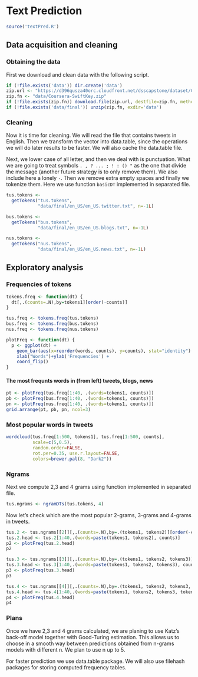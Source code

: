 # Text Prediction


```r
source('textPred.R')
```

## Data acquisition and cleaning


### Obtaining the data

First we download and clean data with the following script.

```r
if (!file.exists('data')) dir.create('data')
zip.url <- "https://d396qusza40orc.cloudfront.net/dsscapstone/dataset/Coursera-SwiftKey.zip"
zip.fn <- "data/Coursera-SwiftKey.zip"
if (!file.exists(zip.fn)) download.file(zip.url, destfile=zip.fn, method="curl")
if (!file.exists('data/final')) unzip(zip.fn, exdir='data')
```

### Cleaning

Now it is time for cleaning. We will read the file that contains
tweets in English. Then we transform the vector into data.table, since
the operations we will do later results to be faster. We will also
cache the data.table file.


Next, we lower case of all letter, and then we deal with is
punctuation. What we are going to treat symbols `. , ? ... ; ! : () "`
as the one that divide the message (another future strategy is to only
remove them). We also include here a lonely `-`. Then we remove extra
empty spaces and finally we tokenize them. Here we use function
`basicDT` implemented in separated file.



```r
tus.tokens <-
  getTokens("tus.tokens", 
            "data/final/en_US/en_US.twitter.txt", n=-1L)
```

```r

bus.tokens <-
  getTokens("bus.tokens", 
            "data/final/en_US/en_US.blogs.txt", n=-1L)
```

```r
nus.tokens <-
  getTokens("nus.tokens", 
            "data/final/en_US/en_US.news.txt", n=-1L)
```

## Exploratory analysis

### Frequencies of tokens

```r
tokens.freq <- function(dt) {
  dt[,.(counts=.N),by=tokens1][order(-counts)]
}
```

```r
tus.freq <- tokens.freq(tus.tokens)
bus.freq <- tokens.freq(bus.tokens)
nus.freq <- tokens.freq(nus.tokens)
```

```r
plotFreq <- function(dt) {
  p <- ggplot(dt) +
    geom_bar(aes(x=reorder(words, counts), y=counts), stat="identity") +
    xlab("Words")+ylab('Frequencies') +
    coord_flip()
}
```

#### The most frequnts words in (from left) tweets, blogs, news

```r
pt <- plotFreq(tus.freq[1:40, .(words=tokens1, counts)])
pb <- plotFreq(bus.freq[1:40, .(words=tokens1, counts)])
pn <- plotFreq(nus.freq[1:40, .(words=tokens1, counts)])
grid.arrange(pt, pb, pn, ncol=3)
```

### Most popular words in tweets

```r

wordcloud(tus.freq[1:500, tokens1], tus.freq[1:500, counts],
          scale=c(5,0.5),
          random.order=FALSE,
          rot.per=0.35, use.r.layout=FALSE,
          colors=brewer.pal(8, "Dark2"))
```

### Ngrams

Next we compute 2,3 and 4 grams using function implemented in
separated file.


```r
tus.ngrams <- ngramDTs(tus.tokens, 4)

```

Now let's check which are the most popular 2-grams, 3-grams and
4-grams in tweets.

```r
tus.2 <- tus.ngrams[[2]][,.(counts=.N),by=.(tokens1, tokens2)][order(-counts),]
tus.2.head <- tus.2[1:40,.(words=paste(tokens1, tokens2), counts)]
p2 <- plotFreq(tus.2.head)
p2

```

```r
tus.3 <- tus.ngrams[[3]][,.(counts=.N),by=.(tokens1, tokens2, tokens3)][order(-counts),]
tus.3.head <- tus.3[1:40,.(words=paste(tokens1, tokens2, tokens3), counts)]
p3 <- plotFreq(tus.3.head)
p3

```

```r
tus.4 <- tus.ngrams[[4]][,.(counts=.N),by=.(tokens1, tokens2, tokens3, tokens4)][order(-counts),]
tus.4.head <- tus.4[1:40,.(words=paste(tokens1, tokens2, tokens3, tokens4), counts)]
p4 <- plotFreq(tus.4.head)
p4

```

### Plans

Once we have 2,3 and 4 grams calculated, we are planing to use Katz's
back-off model together with Good-Turing estimation. This allows us to
choose in a smooth way between predictions obtained from n-grams
models with different n. We plan to use n up to 5.

For faster prediction we use data.table package. We will also use
filehash packages for storing computed frequency tables.

